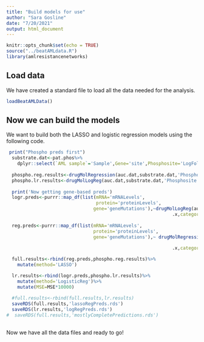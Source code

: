 ```yaml
---
title: "Build models for use"
author: "Sara Gosline"
date: "7/20/2021"
output: html_document
---
```


```r
knitr::opts_chunk$set(echo = TRUE)
source("../beatAMLdata.R")
library(amlresistancenetworks)
```

## Load data
We have created a standard file to load all the data needed for the analysis.

```r
loadBeatAMLData()
```

## Now we can build the models

We want to build both the LASSO and logistic regression models using the following code. 

```r
 print("Phospho preds first")
  substrate.dat<-pat.phos%>%
    dplyr::select(`AML sample`='Sample',Gene='site',Phosphosite='LogFoldChange')
  
  phospho.reg.results<-drugMolRegression(auc.dat,substrate.dat,'Phosphosite')
  phospho.lr.results<-drugMolLogReg(auc.dat,substrate.dat,'Phosphosite')
  
  print('Now getting gene-based preds')
  logr.preds<-purrr::map_df(list(mRNA='mRNALevels',
                                 protein='proteinLevels',
                                gene='geneMutations'),~drugMolLogReg(auc.dat,pat.data,
                                                             .x,category='Condition'))
  
  reg.preds<-purrr::map_df(list(mRNA='mRNALevels',
                                protein='proteinLevels',
                                gene='geneMutations'),~ drugMolRegression(auc.dat,
                                                                          pat.data,
                                                             .x,category='Condition'))

  full.results<-rbind(reg.preds,phospho.reg.results)%>%
    mutate(method='LASSO')

  lr.results<-rbind(logr.preds,phospho.lr.results)%>%
    mutate(method='LogisticReg')%>%
    mutate(MSE=MSE*10000)
  
  #full.results<-rbind(full.results,lr.results)
  saveRDS(full.results,'lassoRegPreds.rds')
  saveRDS(lr.results,'logRegPreds.rds')
#  saveRDS(full.results,'mostlyCompletePredictions.rds')
  
```
Now we have all the data files and ready to go!